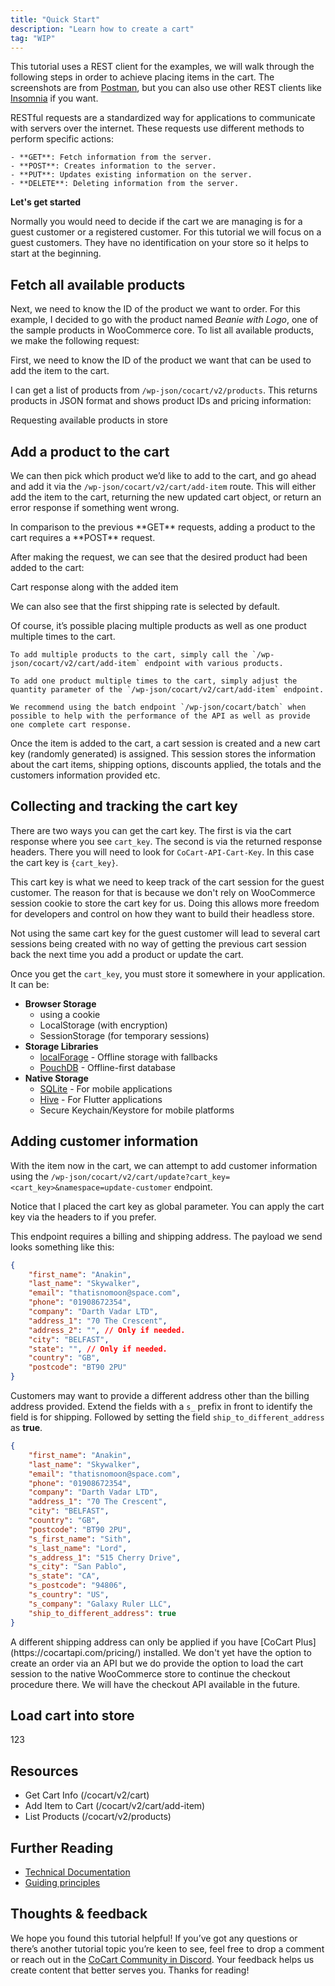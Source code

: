 ```yaml
---
title: "Quick Start"
description: "Learn how to create a cart"
tag: "WIP"
---
```


This tutorial uses a REST client for the examples, we will walk through the following steps in order to achieve placing items in the cart. The screenshots are from [Postman](https://www.postman.com/), but you can also use other REST clients like [Insomnia](https://insomnia.rest/) if you want.

<Info>
    RESTful requests are a standardized way for applications to communicate with servers over the internet. These requests use different methods to perform specific actions:

    - **GET**: Fetch information from the server.
    - **POST**: Creates information to the server.
    - **PUT**: Updates existing information on the server.
    - **DELETE**: Deleting information from the server.
</Info>

**Let's get started**

Normally you would need to decide if the cart we are managing is for a guest customer or a registered customer. For this tutorial we will focus on a guest customers. They have no identification on your store so it helps to start at the beginning.

## Fetch all available products

Next, we need to know the ID of the product we want to order. For this example, I decided to go with the product named *Beanie with Logo*, one of the sample products in WooCommerce core. To list all available products, we make the following request:

First, we need to know the ID of the product we want that can be used to add the item to the cart.

I can get a list of products from `/wp-json/cocart/v2/products`. This returns products in JSON format and shows product IDs and pricing information:

<Card img="/images/card-with-image.png">
    Requesting available products in store
</Card>

## Add a product to the cart

We can then pick which product we’d like to add to the cart, and go ahead and add it via the `/wp-json/cocart/v2/cart/add-item` route. This will either add the item to the cart, returning the new updated cart object, or return an error response if something went wrong.

<Tip>
    In comparison to the previous **GET** requests, adding a product to the cart requires a **POST** request.
</Tip>

After making the request, we can see that the desired product had been added to the cart:

<Card img="/images/card-with-image.png">
    Cart response along with the added item
</Card>

We can also see that the first shipping rate is selected by default.

<Tip>
    Of course, it’s possible placing multiple products as well as one product multiple times to the cart.

    To add multiple products to the cart, simply call the `/wp-json/cocart/v2/cart/add-item` endpoint with various products.

    To add one product multiple times to the cart, simply adjust the quantity parameter of the `/wp-json/cocart/v2/cart/add-item` endpoint.

    We recommend using the batch endpoint `/wp-json/cocart/batch` when possible to help with the performance of the API as well as provide one complete cart response.
</Tip>

Once the item is added to the cart, a cart session is created and a new cart key (randomly generated) is assigned. This session stores the information about the cart items, shipping options, discounts applied, the totals and the customers information provided etc.

## Collecting and tracking the cart key

There are two ways you can get the cart key. The first is via the cart response where you see `cart_key`. The second is via the returned response headers. There you will need to look for `CoCart-API-Cart-Key`. In this case the cart key is `{cart_key}`.

This cart key is what we need to keep track of the cart session for the guest customer. The reason for that is because we don't rely on WooCommerce session cookie to store the cart key for us. Doing this allows more freedom for developers and control on how they want to build their headless store.

<Warning>
    Not using the same cart key for the guest customer will lead to several cart sessions being created with no way of getting the previous cart session back the next time you add a product or update the cart.
</Warning>

Once you get the `cart_key`, you must store it somewhere in your application. It can be:

- **Browser Storage**
    - using a cookie
    - LocalStorage (with encryption)
    - SessionStorage (for temporary sessions)
- **Storage Libraries**
    - [localForage](https://www.npmjs.com/package/localforage) - Offline storage with fallbacks
    - [PouchDB](https://pouchdb.com/) - Offline-first database
- **Native Storage**
    - [SQLite](https://www.sqlite.org/) - For mobile applications
    - [Hive](https://docs.hivedb.dev/) - For Flutter applications
    - Secure Keychain/Keystore for mobile platforms

## Adding customer information

With the item now in the cart, we can attempt to add customer information using the `/wp-json/cocart/v2/cart/update?cart_key=<cart_key>&namespace=update-customer` endpoint.

<Note>
    Notice that I placed the cart key as global parameter. You can apply the cart key via the headers to if you prefer.
</Note>

This endpoint requires a billing and shipping address. The payload we send looks something like this:

```json
{
    "first_name": "Anakin",
    "last_name": "Skywalker",
    "email": "thatisnomoon@space.com",
    "phone": "01908672354",
    "company": "Darth Vadar LTD",
    "address_1": "70 The Crescent",
    "address_2": "", // Only if needed.
    "city": "BELFAST",
    "state": "", // Only if needed.
    "country": "GB",
    "postcode": "BT90 2PU"
}
```

Customers may want to provide a different address other than the billing address provided. Extend the fields with a `s_` prefix in front to identify the field is for shipping. Followed by setting the field `ship_to_different_address` as **true**.

```json
{
    "first_name": "Anakin",
    "last_name": "Skywalker",
    "email": "thatisnomoon@space.com",
    "phone": "01908672354",
    "company": "Darth Vadar LTD",
    "address_1": "70 The Crescent",
    "city": "BELFAST",
    "country": "GB",
    "postcode": "BT90 2PU",
    "s_first_name": "Sith",
    "s_last_name": "Lord",
    "s_address_1": "515 Cherry Drive",
    "s_city": "San Pablo",
    "s_state": "CA",
    "s_postcode": "94806",
    "s_country": "US",
    "s_company": "Galaxy Ruler LLC",
    "ship_to_different_address": true
}
```

<Info>
    A different shipping address can only be applied if you have [CoCart Plus](https://cocartapi.com/pricing/) installed.
</Info>

<Warning>
    We don't yet have the option to create an order via an API but we do provide the option to load the cart session to the native WooCommerce store to continue the checkout procedure there. We will have the checkout API available in the future.
</Warning>

## Load cart into store

123

## Resources

- Get Cart Info (/cocart/v2/cart)
- Add Item to Cart (/cocart/v2/cart/add-item)
- List Products (/cocart/v2/products)

## Further Reading

- [Technical Documentation](/overview/standards)
- [Guiding principles](/documentation/developers/guides/guiding-principles)

## Thoughts & feedback

We hope you found this tutorial helpful! If you’ve got any questions or there’s another tutorial topic you’re keen to see, feel free to drop a comment or reach out in the [CoCart Community in Discord](https://cocartapi.com/community/?ref=mintlify). Your feedback helps us create content that better serves you. Thanks for reading!
